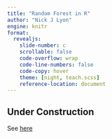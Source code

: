 ```yaml
---
title: "Random Forest in R"
author: "Nick J Lyon"
engine: knitr
format: 
  revealjs: 
    slide-number: c
    scrollable: false
    code-overflow: wrap
    code-line-numbers: false
    code-copy: hover
    theme: [night, teach.scss]
    reference-location: document
---
```


## Under Construction

See [here](https://github.com/njlyon0/lyon-tutorial_random-forest)